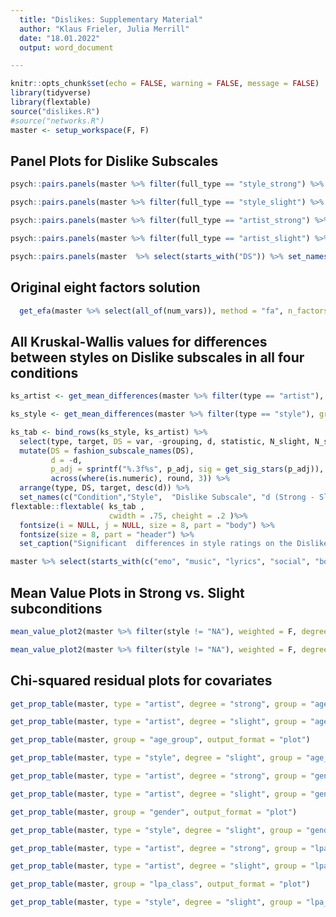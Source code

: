 ```yaml
---
  title: "Dislikes: Supplementary Material"
  author: "Klaus Frieler, Julia Merrill"
  date: "18.01.2022"
  output: word_document

---
```

  
```r
knitr::opts_chunk$set(echo = FALSE, warning = FALSE, message = FALSE)
library(tidyverse)
library(flextable)
source("dislikes.R")
#source("networks.R")
master <- setup_workspace(F, F)
```

## Panel Plots for Dislike Subscales

```r
psych::pairs.panels(master %>% filter(full_type == "style_strong") %>% select(starts_with("DS")) %>% set_names(fashion_subscale_names(names(.))))
```

```r
psych::pairs.panels(master %>% filter(full_type == "style_slight") %>% select(starts_with("DS")) %>% set_names(fashion_subscale_names(names(.))))
```

```r
psych::pairs.panels(master %>% filter(full_type == "artist_strong") %>% select(starts_with("DS")) %>% set_names(fashion_subscale_names(names(.))))
```

```r
psych::pairs.panels(master %>% filter(full_type == "artist_slight") %>% select(starts_with("DS")) %>% set_names(fashion_subscale_names(names(.))))
```

```r
psych::pairs.panels(master  %>% select(starts_with("DS")) %>% set_names(fashion_subscale_names(names(.))))
```

## Original eight factors solution

```r
  get_efa(master %>% select(all_of(num_vars)), method = "fa", n_factors = 8)
```

## All Kruskal-Wallis values for differences between styles on  Dislike subscales in all four conditions

```r

ks_artist <- get_mean_differences(master %>% filter(type == "artist"), group_var = "degree", target_var = "style", names(master)[str_detect(names(master), "DS")]) %>%  filter(target != "NA", !is.na(p_adj)) %>% mutate(type = "Artist") 

ks_style <- get_mean_differences(master %>% filter(type == "style"), group_var = "degree", target_var = "style", names(master)[str_detect(names(master), "DS")]) %>% filter(!is.na(p_adj)) %>% mutate(type = "Style")

ks_tab <- bind_rows(ks_style, ks_artist) %>% 
  select(type, target, DS = var, -grouping, d, statistic, N_slight, N_strong, p_adj) %>%
  mutate(DS = fashion_subscale_names(DS),
         d = -d,
         p_adj = sprintf("%.3f%s", p_adj, sig = get_sig_stars(p_adj)), 
         across(where(is.numeric), round, 3)) %>% 
  arrange(type, DS, target, desc(d)) %>% 
  set_names(c("Condition","Style",  "Dislike Subscale", "d (Strong - Slight)", "Statistic", "N (slight)", "N (strong)", "p (adjusted)")) 
flextable::flextable( ks_tab , 
                      cwidth = .75, cheight = .2 )%>% 
  fontsize(i = NULL, j = NULL, size = 8, part = "body") %>% 
  fontsize(size = 8, part = "header") %>% 
  set_caption("Significant  differences in style ratings on the Dislike subscales. Last column, p-values are Holm adjusted.")
```

```r
master %>% select(starts_with(c("emo", "music", "lyrics", "social", "body"))) %>% correlation::correlation() 
```

## Mean Value Plots in Strong vs. Slight subconditions

```r
mean_value_plot2(master %>% filter(style != "NA"), weighted = F, degree = "strong")
```

```r
mean_value_plot2(master %>% filter(style != "NA"), weighted = F, degree = "slight")
```

## Chi-squared residual plots for covariates

```r
get_prop_table(master, type = "artist", degree = "strong", group = "age_group", output_format = "plot")
```

```r
get_prop_table(master, type = "artist", degree = "slight", group = "age_group", output_format = "plot")
```

```r
get_prop_table(master, group = "age_group", output_format = "plot")
```

```r
get_prop_table(master, type = "style", degree = "slight", group = "age_group", output_format = "plot")
```

```r
get_prop_table(master, type = "artist", degree = "strong", group = "gender", output_format = "plot")
```

```r
get_prop_table(master, type = "artist", degree = "slight", group = "gender", output_format = "plot")
```


```r
get_prop_table(master, group = "gender", output_format = "plot")
```

```r
get_prop_table(master, type = "style", degree = "slight", group = "gender", output_format = "plot")
```

```r
get_prop_table(master, type = "artist", degree = "strong", group = "lpa_class", output_format = "plot")
```

```r
get_prop_table(master, type = "artist", degree = "slight", group = "lpa_class", output_format = "plot")
```

```r
get_prop_table(master, group = "lpa_class", output_format = "plot")
```

```r
get_prop_table(master, type = "style", degree = "slight", group = "lpa_class", output_format = "plot")
```


